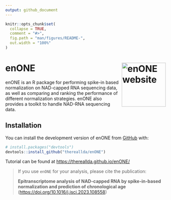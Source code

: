 ---
output: github_document
---

<!-- README.md is generated from README.Rmd. Please edit that file -->

```{r, include = FALSE}
knitr::opts_chunk$set(
  collapse = TRUE,
  comment = "#>",
  fig.path = "man/figures/README-",
  out.width = "100%"
)
```

# enONE <a href="https://thereallda.github.io/enONE/index.html"><img src="man/figures/logo.png" alt="enONE website" align="right" height="138"/></a>

<!-- badges: start -->

<!-- badges: end -->

enONE is an R package for performing spike-in based normalization on NAD-capped RNA sequencing data, as well as comparing and ranking the performance of different normalization strategies. enONE also provides a toolkit to handle NAD-RNA sequencing data.

## Installation

You can install the development version of enONE from [GitHub](https://github.com/) with:

``` r
# install.packages("devtools")
devtools::install_github("thereallda/enONE")
```

Tutorial can be found at <https://thereallda.github.io/enONE/>

> If you use `enONE` for your analysis, please cite the publication:
>
> **Epitranscriptome analysis of NAD-capped RNA by spike-in-based normalization and prediction of chronological age** (<https://doi.org/10.1016/j.isci.2023.108558>)
